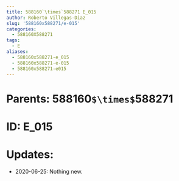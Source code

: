 ```yaml
---
title: 588160`\times`588271 E_015
author: Roberto Villegas-Diaz
slug: '588160x588271/e-015'
categories:
  - 588160X588271
tags:
  - E
aliases:
  - 588160x588271-e_015
  - 588160x588271-e-015
  - 588160x588271-e015
---
```


# **Parents**: 588160`$\times$`588271
# **ID**: E_015
# **Updates**: 
 - 2020-06-25: Nothing new.
